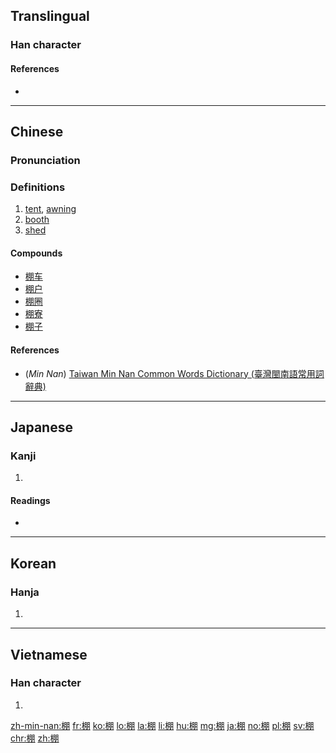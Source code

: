 ==Translingual==

===Han character===
{{Han char|rn=75|rad=木|as=08|sn=12|four=47920|canj=DBB|ids=⿰木朋}}

====References====
* {{Han ref|kx=0533.020|dkj=14941|dj=0921.030|hdz=21235.120|uh=68DA|ud=26842|bh=B4D7|bd=46295}}

----

==Chinese==
{{zh-forms}}

===Pronunciation===
{{zh-pron
|m=péng
|c=paang4
|h=
|mn=pêⁿ/pîⁿ/pîng
|mn_note=pêⁿ, pîⁿ - vernacular, pîng - literary
|w=
|mc=y
|oc=y
|ma=Zh-péng.ogg
|cat=n
}}

===Definitions===
# [[tent]], [[awning]]
# [[booth]]
# [[shed]]

====Compounds====
* [[棚车]]
* [[棚户]]
* [[棚圈]]
* [[棚寮]]
* [[棚子]]

====References====
*(''Min Nan'') [http://twblg.dict.edu.tw/holodict_new/result_detail.jsp?n_no=8507&curpage=1&sample=%E6%A3%9A&radiobutton=1&querytarget=1&limit=20&pagenum=1&rowcount=7 Taiwan Min Nan Common Words Dictionary (臺灣閩南語常用詞辭典)]

----

==Japanese==

===Kanji===
{{ja-kanji|grade=c|rs=木08}}

# {{defn|lang=ja|sort=木08}}

====Readings====
* {{ja-readings|on=[[ほう]] (hō)|kun=[[たな]] (tana)}}

----

==Korean==

===Hanja===
{{ko-hanja|hangeul=붕|eumhun=|rv=bung|mr=pung|y=pung}}

# {{defn|lang=ko|sort=木08}}

----

==Vietnamese==

===Han character===
{{vi-hantu|[[bằng]]|rs=木08}}

# {{defn|lang=vi|sort=木08}}

[[zh-min-nan:棚]]
[[fr:棚]]
[[ko:棚]]
[[lo:棚]]
[[la:棚]]
[[li:棚]]
[[hu:棚]]
[[mg:棚]]
[[ja:棚]]
[[no:棚]]
[[pl:棚]]
[[sv:棚]]
[[chr:棚]]
[[zh:棚]]